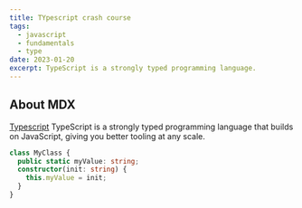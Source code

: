 ```yaml
---
title: TYpescript crash course
tags:
  - javascript
  - fundamentals
  - type
date: 2023-01-20
excerpt: TypeScript is a strongly typed programming language.
---
```


## About MDX

[Typescript](https://typescriptlang.org/) TypeScript is a strongly typed programming language that builds on JavaScript, giving you better tooling at any scale.

```typescript 
class MyClass {
  public static myValue: string;
  constructor(init: string) {
    this.myValue = init;
  }
}
```
